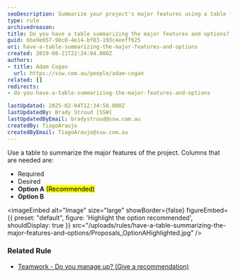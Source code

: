 ```yaml
---
seoDescription: Summarize your project's major features using a table format to clearly compare required elements, desired additions, and recommended options for informed decision-making.
type: rule
archivedreason:
title: Do you have a table summarizing the major features and options?
guid: 6ba9e857-90c0-4e14-bf83-193c4eeff625
uri: have-a-table-summarizing-the-major-features-and-options
created: 2019-08-21T22:24:04.000Z
authors:
- title: Adam Cogan
  url: https://ssw.com.au/people/adam-cogan
related: []
redirects:
- do-you-have-a-table-summarizing-the-major-features-and-options

lastUpdated: 2025-02-04T12:34:58.000Z
lastUpdatedBy: Brady Stroud [SSW]
lastUpdatedByEmail: bradystroud@ssw.com.au
createdBy: TiagoAraujo
createdByEmail: TiagoAraujo@ssw.com.au
---
```


Use a table to summarize the major features of the project. Columns that are needed are:

* Required
* Desired
* **Option A** <mark>(Recommended)</mark>
* **Option B**

<imageEmbed
  alt="Image"
  size="large"
  showBorder={false}
  figureEmbed={{
    preset: "default",
    figure: 'Highlight the option recommended',
    shouldDisplay: true
  }}
  src="/uploads/rules/have-a-table-summarizing-the-major-features-and-options/Proposals\_OptionAHighlighted.jpg"
/>

### Related Rule

* [Teamwork - Do you manage up? (Give a recommendation)](/do-you-manage-up)
